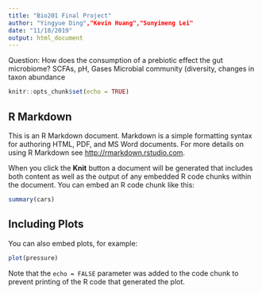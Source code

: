 ```yaml
---
title: "Bio201 Final Project"
author: "Yingyue Ding","Kevin Huang","Sunyimeng Lei"
date: "11/18/2019"
output: html_document
---
```


Question: 
How does the consumption of a prebiotic effect the gut microbiome?
SCFAs, pH, Gases 
Microbial community (diversity, changes in taxon abundance


```r
knitr::opts_chunk$set(echo = TRUE)
```

## R Markdown

This is an R Markdown document. Markdown is a simple formatting syntax for authoring HTML, PDF, and MS Word documents. For more details on using R Markdown see <http://rmarkdown.rstudio.com>.

When you click the **Knit** button a document will be generated that includes both content as well as the output of any embedded R code chunks within the document. You can embed an R code chunk like this:

```r
summary(cars)
```

## Including Plots

You can also embed plots, for example:

```r
plot(pressure)
```

Note that the `echo = FALSE` parameter was added to the code chunk to prevent printing of the R code that generated the plot.
